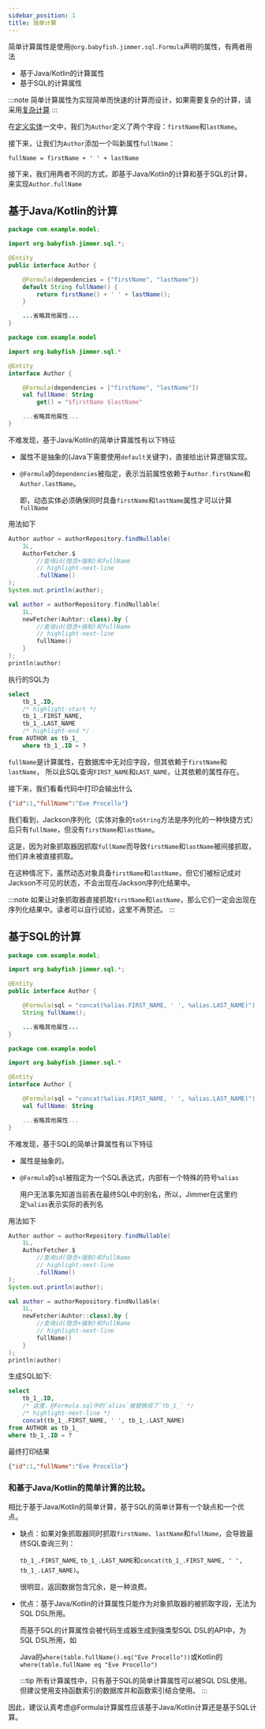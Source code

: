 ```yaml
---
sidebar_position: 1
title: 简单计算
---
```



简单计算属性是使用`@org.babyfish.jimmer.sql.Formula`声明的属性，有两者用法

-   基于Java/Kotlin的计算属性
-   基于SQL的计算属性

:::note
简单计算属性为实现简单而快速的计算而设计，如果需要复杂的计算，请采用[复杂计算](./transient)
:::

在[定义实体](../../prepare/entity)一文中，我们为`Author`定义了两个字段：`firstName`和`lastName`。

接下来，让我们为`Author`添加一个叫新属性`fullName`：

```
fullName = firstName + ' ' + lastName
```

接下来，我们用两者不同的方式，即基于Java/Kotlin的计算和基于SQL的计算，来实现`Author.fullName`

## 基于Java/Kotlin的计算

<Tabs groupId="language">
<TabItem value="java" label="Java">

```java title="Author.java"
package com.example.model;

import org.babyfish.jimmer.sql.*;

@Entity
public interface Author {

    @Formula(dependencies = {"firstName", "lastName"})
    default String fullName() {
        return firstName() + ' ' + lastName();
    }

    ...省略其他属性...
}
```

</TabItem>
<TabItem value="kotlin" label="Kotlin">

```kotlin title="Author.kt"
package com.example.model

import org.babyfish.jimmer.sql.*

@Entity
interface Author {

    @Formula(dependencies = ["firstName", "lastName"])
    val fullName: String
        get() = "$firstName $lastName"

    ...省略其他属性...
}
```

</TabItem>
</Tabs>

不难发现，基于Java/Kotlin的简单计算属性有以下特征

-   属性不是抽象的(Java下需要使用`default`关键字)，直接给出计算逻辑实现。

-   `@Formula`的`dependencies`被指定，表示当前属性依赖于`Author.firstName`和`Author.lastName`。

    即，动态实体必须确保同时具备`firstName`和`lastName`属性才可以计算`fullName`

用法如下

<Tabs groupId="language">
<TabItem value="java" label="Java">

```java
Author author = authorRepository.findNullable(
    1L,
    AuthorFetcher.$
        //查询id(隐含+强制)和fullName
        // highlight-next-line
        .fullName() 
);
System.out.println(author);
```

</TabItem>
<TabItem value="kotlin" label="Kotlin">

```kotlin
val author = authorRepository.findNullable(
    1L,
    newFetcher(Auhtor::class).by {
        //查询id(隐含+强制)和fullName
        // highlight-next-line
        fullName() 
    }
);
println(author)
```

</TabItem>
</Tabs>

执行的SQL为

```sql
select 
    tb_1_.ID, 
    /* highlight-start */
    tb_1_.FIRST_NAME, 
    tb_1_.LAST_NAME 
    /* highlight-end */
from AUTHOR as tb_1_ 
    where tb_1_.ID = ?
```

`fullName`是计算属性，在数据库中无对应字段，但其依赖于`firstName`和`lastName`，
所以此SQL查询`FIRST_NAME`和`LAST_NAME`，让其依赖的属性存在。

接下来，我们看看代码中打印会输出什么

```json
{"id":1,"fullName":"Eve Procello"}
```

我们看到，Jackson序列化（实体对象的`toString`方法是序列化的一种快捷方式）后只有`fullName`，但没有`firstName`和`lastName`。

这是，因为对象抓取器因抓取`fullName`而导致`firstName`和`lastName`被间接抓取，他们并未被直接抓取。

在这种情况下，虽然动态对象具备`firstName`和`lastName`，但它们被标记成对Jackson不可见的状态，不会出现在Jackson序列化结果中。

:::note
如果让对象抓取器直接抓取`firstName`和`lastName`，那么它们一定会出现在序列化结果中。读者可以自行试验，这里不再赘述。
:::

## 基于SQL的计算

<Tabs groupId="language">
<TabItem value="java" label="Java">

```java title="Author.java"
package com.example.model;

import org.babyfish.jimmer.sql.*;

@Entity
public interface Author {

    @Formula(sql = "concat(%alias.FIRST_NAME, ' ', %alias.LAST_NAME)")
    String fullName();

    ...省略其他属性...
}
```

</TabItem>
<TabItem value="kotlin" label="Kotlin">

```kotlin title="Author.kt"
package com.example.model

import org.babyfish.jimmer.sql.*

@Entity
interface Author {

    @Formula(sql = "concat(%alias.FIRST_NAME, ' ', %alias.LAST_NAME)")
    val fullName: String

    ...省略其他属性...
}
```

</TabItem>
</Tabs>

不难发现，基于SQL的简单计算属性有以下特征

-   属性是抽象的。

-   `@Formula`的`sql`被指定为一个SQL表达式，内部有一个特殊的符号`%alias`

    用户无法事先知道当前表在最终SQL中的别名，所以，Jimmer在这里约定`%alias`表示实际的表列名

用法如下

<Tabs groupId="language">
<TabItem value="java" label="Java">

```java
Author author = authorRepository.findNullable(
    1L,
    AuthorFetcher.$
        //查询id(隐含+强制)和fullName
        // highlight-next-line
        .fullName() 
);
System.out.println(author);
```

</TabItem>
<TabItem value="kotlin" label="Kotlin">

```kotlin
val author = authorRepository.findNullable(
    1L,
    newFetcher(Auhtor::class).by {
        //查询id(隐含+强制)和fullName
        // highlight-next-line
        fullName() 
    }
);
println(author)
```

</TabItem>
</Tabs>

生成SQL如下:

```sql
select 
    tb_1_.ID, 
    /* 这里，@Formula.sql中的`alias`被替换成了`tb_1_` */
    /* highlight-next-line */
    concat(tb_1_.FIRST_NAME, ' ', tb_1_.LAST_NAME) 
from AUTHOR as tb_1_ 
where tb_1_.ID = ?
```

最终打印结果
```json
{"id":1,"fullName":"Eve Procello"}
```

### 和基于Java/Kotlin的简单计算的比较。

相比于基于Java/Kotlin的简单计算，基于SQL的简单计算有一个缺点和一个优点。

-   缺点：如果对象抓取器同时抓取`firstName`、`lastName`和`fullName`，会导致最终SQL查询三列：
    
    `tb_1_.FIRST_NAME`, `tb_1_.LAST_NAME`和`concat(tb_1_.FIRST_NAME, ' ', tb_1_.LAST_NAME)`。

    很明显，返回数据包含冗余，是一种浪费。

-   优点：基于Java/Kotlin的计算属性只能作为对象抓取器的被抓取字段，无法为SQL DSL所用。

    而基于SQL的计算属性会被代码生成器生成到强类型SQL DSL的API中，为SQL DSL所用，如

    Java的`where(table.fullName().eq("Eve Procello"))`或Kotlin的`where(table.fullName eq "Eve Procello")`

    :::tip
    所有计算属性中，只有基于SQL的简单计算属性可以被SQL DSL使用。但建议使用支持函数索引的数据库并和函数索引结合使用。
    :::

因此，建议认真考虑@Formula计算属性应该基于Java/Kotlin计算还是基于SQL计算。
